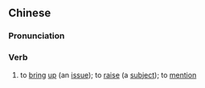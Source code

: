 {{also|说起}}
==Chinese==
{{zh-forms|s=说起}}

===Pronunciation===
{{zh-pron
|m=shuōqǐ
|cat=v
}}

===Verb===
{{zh-verb}}

# {{lb|zh|literary}} to [[bring]] [[up]] (an [[issue]]); to [[raise]] (a [[subject]]); to [[mention]]